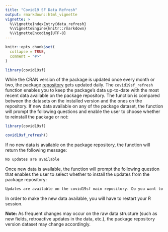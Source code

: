 ```yaml
---
title: "Covid19 SF Data Refresh"
output: rmarkdown::html_vignette
vignette: >
  %\VignetteIndexEntry{data_refresh}
  %\VignetteEngine{knitr::rmarkdown}
  %\VignetteEncoding{UTF-8}
---
```


```r
knitr::opts_chunk$set(
  collapse = TRUE,
  comment = "#>"
)
```

```r
library(covid19sf)
```


While the CRAN version of the package is updated once every month or two, the package [repository](https://github.com/RamiKrispin/covid19sf) gets updated daily. The `covid19sf_refresh` function enables you to keep the package's data up-to-date with the most recent data available on the package repository. The function is compared between the datasets on the installed version and the ones on the repository. If new data available on any of the package dataset, the function will prompt the following questions and enable the user to choose whether to reinstall the package or not:

``` r 
library(covid19sf)

covid19sf_refresh()
```

If no new data is available on the package repository, the function will return the following message:

``` r
No updates are available
```

Once new data is available, the function will prompt the following question that enables the user to select whether to install the updates from the package repository:

``` r
Updates are available on the covid19sf main repository. Do you want to reinstall the package? N/y
```

In order to make the new data available, you will have to restart your R session.

**Note:** As frequent changes may occur on the raw data structure (such as new fields, retroactive updates in the data, etc.), the package repository version dataset may change accordingly. 
